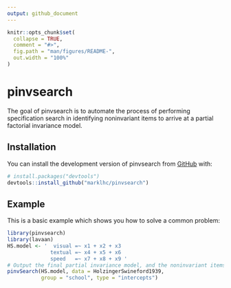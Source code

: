 ```yaml
---
output: github_document
---
```


<!-- README.md is generated from README.Rmd. Please edit that file -->

```r
knitr::opts_chunk$set(
  collapse = TRUE,
  comment = "#>",
  fig.path = "man/figures/README-",
  out.width = "100%"
)
```

# pinvsearch

<!-- badges: start -->
<!-- badges: end -->

The goal of pinvsearch is to automate the process of performing specification search in identifying noninvariant items to arrive at a partial factorial invariance model. 

## Installation

<!-- You can install the released version of pinvsearch from [CRAN](https://CRAN.R-project.org) with: -->

<!-- ``` r -->
<!-- install.packages("pinvsearch") -->
<!-- ``` -->

<!-- And the development version from [GitHub](https://github.com/) with: -->

You can install the development version of pinvsearch from [GitHub](https://github.com/) with:

``` r
# install.packages("devtools")
devtools::install_github("marklhc/pinvsearch")
```
## Example

This is a basic example which shows you how to solve a common problem:

```r
library(pinvsearch)
library(lavaan)
HS.model <- '  visual =~ x1 + x2 + x3
              textual =~ x4 + x5 + x6
              speed   =~ x7 + x8 + x9 '
# Output the final partial invariance model, and the noninvariant items
pinvSearch(HS.model, data = HolzingerSwineford1939, 
           group = "school", type = "intercepts")
```
